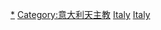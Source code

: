 [[Category:意大利教堂|*]]
[[Category:意大利天主教|Category:意大利天主教]]
[[Category:欧洲天主教堂|Italy]]
[[Category:各国天主教堂|Italy]]